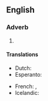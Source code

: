 {{also|PLZ|plž|pĺž}}
==English==

===Adverb===
{{head|en|adverb}}

# {{lb|en|slang}} {{abbreviation of|please|lang=en}}

====Translations====
{{trans-top|short for please}}
* Dutch: {{t+|nl|a.u.b.}}
* Esperanto: {{t|eo|bv.}}
{{trans-mid}}
* French: {{t+|fr|svp}}, {{t+|fr|stp}}
* Icelandic: {{t|is|plís}}
{{trans-bottom}}
